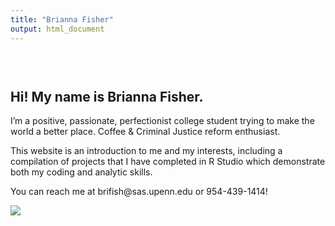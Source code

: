 ```yaml
---
title: "Brianna Fisher"
output: html_document
---
```


<style type="text/css">
.title {
  display: none;
}

#getting-started img {
  margin-right: 10px;
}

</style>

<div class="row" style="padding-top: 30px;">
<div class="col-sm-6">

# **Hi! My name is Brianna Fisher.**

I’m a positive, passionate, perfectionist college student trying to make the world a better place. Coffee & Criminal Justice reform enthusiast.

This website is an introduction to me and my interests, including a compilation of projects that I have completed in R Studio which demonstrate both my coding and analytic skills. 


You can reach me at brifish@sas.upenn.edu or 954-439-1414!


</div>
<div class="col-sm-6">



<a href = "https://crumplab.github.io">
![](images/websitepic.jpeg)
</a>
</div>

